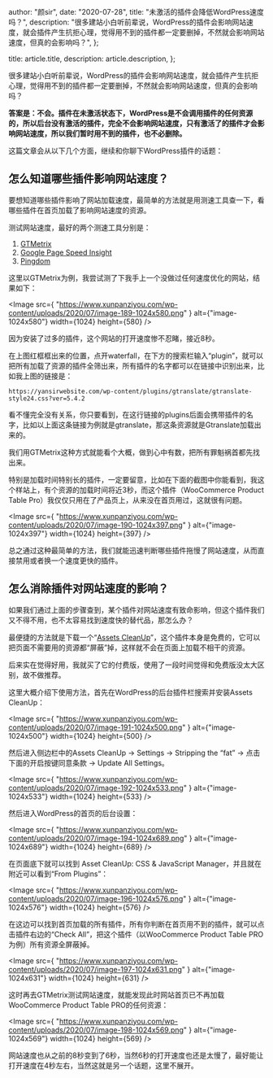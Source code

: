 
  author: "颜sir",
  date: "2020-07-28",
  title: "未激活的插件会降低WordPress速度吗？",
  description:
    "很多建站小白听前辈说，WordPress的插件会影响网站速度，就会插件产生抗拒心理，觉得用不到的插件都一定要删掉，不然就会影响网站速度，但真的会影响吗？",
};

  title: article.title,
  description: article.description,
};


很多建站小白听前辈说，WordPress的插件会影响网站速度，就会插件产生抗拒心理，觉得用不到的插件都一定要删掉，不然就会影响网站速度，但真的会影响吗？

**答案是：不会。插件在未激活状态下，WordPress是不会调用插件的任何资源的，所以后台没有激活的插件，完全不会影响网站速度，只有激活了的插件才会影响网站速度，所以我们暂时用不到的插件，也不必删除。**

这篇文章会从以下几个方面，继续和你聊下WordPress插件的话题：

<Toc toc={toc} />

## 怎么知道哪些插件影响网站速度？

要想知道哪些插件影响了网站加载速度，最简单的方法就是用测速工具查一下，看哪些插件在首页加载了影响网站速度的资源。

测试网站速度，最好的两个测速工具分别是：

1. [GTMetrix](https://gtmetrix.com/)
2. [Google Page Speed Insight](https://developers.google.com/speed/pagespeed/insights/)
3. [Pingdom](https://www.pingdom.com/)

这里以GTMetrix为例，我尝试测了下我手上一个没做过任何速度优化的网站，结果如下：

<Image
  src={
    "https://www.xunpanziyou.com/wp-content/uploads/2020/07/image-189-1024x580.png"
  }
  alt={"image-1024x580"}
  width={1024}
  height={580}
/>

因为安装了过多的插件，这个网站的打开速度惨不忍睹，接近8秒。

在上图红框框出来的位置，点开waterfall，在下方的搜索栏输入“plugin”，就可以把所有加载了资源的插件全筛出来，所有插件的名字都可以在链接中识别出来，比如我上图的链接是：

```
https://yansirwebsite.com/wp-content/plugins/gtranslate/gtranslate-style24.css?ver=5.4.2
```

看不懂完全没有关系，你只要看到，在这行链接的plugins后面会携带插件的名字，比如以上面这条链接为例就是gtranslate，那这条资源就是Gtranslate加载出来的。

我们用GTMetrix这种方式就能看个大概，做到心中有数，把所有罪魁祸首都先找出来。

特别是加载时间特别长的插件，一定要留意，比如在下面的截图中你能看到，我这个样站上，有个资源的加载时间将近3秒，而这个插件（WooCommerce Product Table Pro）我仅仅只用在了产品页上，从来没在首页用过，这就很有问题。

<Image
  src={
    "https://www.xunpanziyou.com/wp-content/uploads/2020/07/image-190-1024x397.png"
  }
  alt={"image-1024x397"}
  width={1024}
  height={397}
/>

总之通过这种最简单的方法，我们就能迅速判断哪些插件拖慢了网站速度，从而直接禁用或者换一个速度更快的插件。

## 怎么消除插件对网站速度的影响？

如果我们通过上面的步骤查到，某个插件对网站速度有致命影响，但这个插件我们又不得不用，也不太容易找到速度快的替代品，那怎么办？

最便捷的方法就是下载一个“[Assets CleanUp](https://wordpress.org/plugins/wp-asset-clean-up/)”，这个插件本身是免费的，它可以把页面不需要用的资源都“屏蔽”掉，这样就不会在页面上加载不相干的资源。

后来实在觉得好用，我就买了它的付费版，使用了一段时间觉得和免费版没太大区别，故不做推荐。

这里大概介绍下使用方法，首先在WordPress的后台插件栏搜索并安装Assets CleanUp：

<Image
  src={
    "https://www.xunpanziyou.com/wp-content/uploads/2020/07/image-191-1024x500.png"
  }
  alt={"image-1024x500"}
  width={1024}
  height={500}
/>

然后进入侧边栏中的Assets CleanUp → Settings → Stripping the “fat” → 点击下面的开启按键同意条款 → Update All Settings。

<Image
  src={
    "https://www.xunpanziyou.com/wp-content/uploads/2020/07/image-192-1024x533.png"
  }
  alt={"image-1024x533"}
  width={1024}
  height={533}
/>

然后进入WordPress的首页的后台设置：

<Image
  src={
    "https://www.xunpanziyou.com/wp-content/uploads/2020/07/image-194-1024x689.png"
  }
  alt={"image-1024x689"}
  width={1024}
  height={689}
/>

在页面底下就可以找到 Asset CleanUp: CSS & JavaScript Manager，并且就在附近可以看到“From Plugins”：

<Image
  src={
    "https://www.xunpanziyou.com/wp-content/uploads/2020/07/image-196-1024x576.png"
  }
  alt={"image-1024x576"}
  width={1024}
  height={576}
/>

在这边可以找到首页加载的所有插件，所有你判断在首页用不到的插件，就可以点击插件右边的“Check All”，把这个插件（以WooCommerce Product Table PRO为例）所有资源全屏蔽掉。

<Image
  src={
    "https://www.xunpanziyou.com/wp-content/uploads/2020/07/image-197-1024x631.png"
  }
  alt={"image-1024x631"}
  width={1024}
  height={631}
/>

这时再去GTMetrix测试网站速度，就能发现此时网站首页已不再加载WooCommerce Product Table PRO的任何资源：

<Image
  src={
    "https://www.xunpanziyou.com/wp-content/uploads/2020/07/image-198-1024x569.png"
  }
  alt={"image-1024x569"}
  width={1024}
  height={569}
/>

网站速度也从之前的8秒变到了6秒，当然6秒的打开速度也还是太慢了，最好能让打开速度在4秒左右，当然这就是另一个话题，这里不展开。
